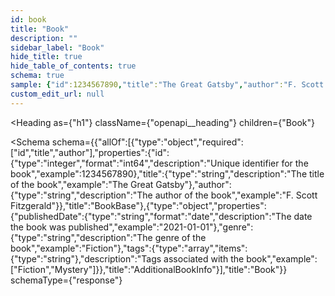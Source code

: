 ```yaml
---
id: book
title: "Book"
description: ""
sidebar_label: "Book"
hide_title: true
hide_table_of_contents: true
schema: true
sample: {"id":1234567890,"title":"The Great Gatsby","author":"F. Scott Fitzgerald","publishedDate":"2021-01-01","genre":"Fiction","tags":["Fiction","Mystery"]}
custom_edit_url: null
---
```



<Heading
  as={"h1"}
  className={"openapi__heading"}
  children={"Book"}
>
</Heading>





<Schema
  schema={{"allOf":[{"type":"object","required":["id","title","author"],"properties":{"id":{"type":"integer","format":"int64","description":"Unique identifier for the book","example":1234567890},"title":{"type":"string","description":"The title of the book","example":"The Great Gatsby"},"author":{"type":"string","description":"The author of the book","example":"F. Scott Fitzgerald"}},"title":"BookBase"},{"type":"object","properties":{"publishedDate":{"type":"string","format":"date","description":"The date the book was published","example":"2021-01-01"},"genre":{"type":"string","description":"The genre of the book","example":"Fiction"},"tags":{"type":"array","items":{"type":"string"},"description":"Tags associated with the book","example":["Fiction","Mystery"]}},"title":"AdditionalBookInfo"}],"title":"Book"}}
  schemaType={"response"}
>
  
</Schema>
            